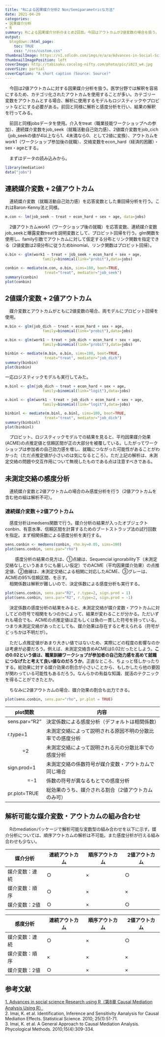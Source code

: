 ```yaml
---
title: "Rによる因果媒介分析2 Non/Semiparametricな方法"
date: 2021-04-20
categories:
- 因果媒介分析
- R
summary: Rによる因果媒介分析のまとめ2回目。今回はアウトカムが2値変数の場合を扱う。
output:
  blogdown::html_page:
    toc: TRUE
    css: "/css/custom.css"
thumbnailImage: https://n1.sdlcdn.com/imgs/e/a/a/Advances-in-Social-Science-Research-SDL679544219-1-c945e.jpg
thumbnailImagePosition: left
coverImage: http://tabisaku.cocolog-nifty.com/photo/pic/i023_w4.jpg
coverSize: partial
coverCaption: "A short caption (Source: Source)"
---
```


　今回は2値アウトカムに対する因果媒介分析を扱う。医学分野では解釈を容易にするため、カテゴリ化されたアウトカムを使用することが多い。カテゴリー変数をアウトカムとする場合、解析に使用するモデルもロジスティックやプロビットなどにする必要がある。前回と同様に解析と感度分析を行い、結果の解釈を行ってみる。
    
　前回と同様jobsデータを使用。介入をtreat（職業技能ワークショップへの参加）、連続媒介変数をjob_seek（就職活動自己効力感）、2値媒介変数をjob_cich（job_seekの値が4以上なら1、4未満なら0、として2値に変換）、アウトカムをwork1（ワークショップ参加後の就職）、交絡変数をecon_hard（経済的困難）・sex・ageとする。

　まずはデータの読み込みから。
```r
library(mediation)
data("jobs")
```

## 連続媒介変数 + 2値アウトカム 
　連続媒介変数（就職活動自己効力感）を応答変数とした重回帰分析を行う。これはBaron-Kenny法と同様。
```r
m.con <- lm(job_seek ~ treat + econ_hard + sex + age, data=jobs)
```

　2値アウトカムwork1（ワークショップ後の就職）を応答変数、連続媒介変数job_seekと曝露変数treatを説明変数として、プロビット回帰を行う。glm関数を使用し、family引数でアウトカムに対して仮定する分布とリンク関数を指定できる（2値変数は2項分布に従うためbinomial、リンク関数はプロビット回帰）。
```r
o.bin <- glm(work1 ~ treat + job_seek + econ_hard + sex + age, 
                 family=binomial(link="probit"),data=jobs)
```

```r
conbin <- mediate(m.con, o.bin, sims=100, boot=TRUE,
                  treat="treat", mediator="job_seek")
summary(conbin)
plot(conbin)
```

## 2値媒介変数 + 2値アウトカム
　媒介変数とアウトカムがともに2値変数の場合、両モデルにプロビット回帰を使用。
```r
m.bin <- glm(job_dich ~ treat + econ_hard + sex + age, 
                 family=binomial(link="probit"),data=jobs)
```

```r
o.bin <- glm(work1 ~ treat + job_dich + econ_hard + sex + age, 
                 family=binomial(link="probit"),data=jobs)
```

```r
binbin <- mediate(m.bin, o.bin, sims=100, boot=TRUE, 
                  treat="treat", mediator="job_dich")
summary(binbin)
plot(binbin)
```


一応ロジスティックモデルも実行してみた。
```r
m.binl <- glm(job_dich ~ treat + econ_hard + sex + age, 
                 family=binomial(link="logit"),data=jobs)
```

```r
o.binl <- glm(work1 ~ treat + job_dich + econ_hard + sex + age, 
                 family=binomial(link="logit"),data=jobs)
```

```r
binbinl <- mediate(m.binl, o.binl, sims=100, boot=TRUE, 
                  treat="treat", mediator="job_dich")
summary(binbinl)
plot(binbinl)
```

　プロビット、ロジスティックモデルでの結果を見ると、平均因果媒介効果(ACME)の点推定値と信頼区間が正の大部分を被覆している。したがってワークショップは参加者の自己効力感を増し、就職につながった可能性があることがわかった（ただ点推定値が小さいのは気になるところ）。ただ上記の解析は、未測定交絡の問題や交互作用について無視したものである点は注意すべきである。

## 未測定交絡の感度分析
　連続媒介変数と2値アウトカムの場合のみ感度分析を行う（2値アウトカムを含む他の組は解析不可）。

### 連続媒介変数＋2値アウトカム
　感度分析はmedsens関数で行う。媒介分析の結果が入ったオブジェクトconbin、有意水準、信頼区間を計算するためのブートストラップ法の試行回数を指定。まず相関係数による感度分析を実行する。
```r
sens.conbin <- medsens(conbin, rho.by=0.05, sims=100)
plot(sens.conbin, sens.par="rho")
```
　
　感度分析の結果の見方は、①点線は、Sequencial ignorability下（未測定交絡なしというあまりにも厳しい仮定）でのACME（平均因果媒介効果）の点推定値、②曲線は、未測定交絡による相関に対応したACME、③グレーは、ACMEの95%信頼区間、を示す。    
　相関係数は解釈が難しいので、決定係数による感度分析も実行する。
```r
plot(sens.conbin, sens.par="R2", r.type=2, sign.prod = 1)
plot(sens.conbin, sens.par="R2", r.type=2, sign.prod = -1)
```
　決定係数の感度分析の結果をみると、未測定交絡が媒介変数・アウトカムに対してどの符号で相関をもつのかによって、結果が変わることが分かる。ただいずれも場合でも、ACMEの点推定値は正もしくは負の一貫した符号を持っている。つまり未測定交絡があったとしても、媒介効果は存在すると考えられる（符号がどっちかは不明だが）。    

　ただし点推定値があまり大きい値ではないため、実際にどの程度の影響なのかは考慮が必要だろう。例えば、未測定交絡含めACMEは0.02だったとしよう。**この0.02という値は、職業訓練ワークショプが参加者の自己効力感を高めて就職につなげたと考えて良い値なのだろうか**。正直なところ、ちょっと怪しかったりする。総効果に対する媒介効果の割合が小さいことから、もしかしたら他の要因が関わっている可能性もあるだろう。なんらかの有益な知識、就活のテクニックを得ることができたとか。    
    
　ちなみに2値アウトカムの場合、媒介効果の割合も出力できる。
```r
plot(sens.conbin, sens.par="rho", pr.plot = TRUE)
```


|plot関数     |内容                                                      |  
|-------------|----------------------------------------------------------|  
|sens.par="R2"|決定係数による感度分析（デフォルトは相関係数）            |   
|r.type=1　　 |未測定交絡によって説明される原因不明の分散比率での感度分析|  
|　　　=2     |未測定交絡によって説明される元の分散比率での感度分析      |  
|sign.prod=1  |未測定交絡の係数符号が媒介変数・アウトカムで同じ場合      |  
|　　　　=-1  |係数の符号が異なるもとでの感度分析           　           |  
|pr.plot=TRUE |総効果のうち、媒介される割合（2値アウトカムのみ可）       |



## 解析可能な媒介変数・アウトカムの組み合わせ
　Rのmediationパッケージで解析可能な変数型の組み合わせを以下に示す。媒介分析については、順序アウトカムの解析は不可能。また感度分析が行える組み合わせも少ない。


|**媒介分析**   |連続アウトカム|順序アウトカム|2値アウトカム|
|---------------|--------------|--------------|-------------|
|媒介変数：連続 |       ○   　 |×             |       ○     |
|媒介変数：順序 |       ○      |×             |       ×     |       　
|媒介変数：2値  |       ○      |×             |       ○     |


|**感度分析**   |連続アウトカム|順序アウトカム|2値アウトカム|
|---------------|--------------|--------------|-------------|
|媒介変数：連続 |       ○   　 |×             |       ○     |
|媒介変数：順序 |       ×      |×             |       ×     |       　
|媒介変数：2値  |       ○      |×             |       ×     |


## 参考文献
[1. Advances in social science Research using R（第8章 Causal Mediation Analysis Using R） ](https://www.springer.com/gp/book/9781441917638)  
2. Imai, K. et al. Identification, Inference and Sensitivity Aanalysis for Causal Mediation Effects. Statistical Science. 2010; 25(1):51-71.  
3. Imai, K. et al. A General Approach to Causal Mediation Analysis. Phycological Methods. 2010;15(4):309-334.


